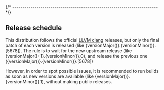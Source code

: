 

{/* ------------------------------------------------------------------------ */}

## Release schedule

This distribution follows the official
[LLVM clang](https://github.com/llvm/llvm-project/releases/) releases,
but only the final patch of each version is released
(like {versionMajor()}.{versionMinor()}.[5678]).
The rule is to wait for the new upstream release
(like {versionMajor()+1}.{versionMinor()}.0), and
release the previous one ({versionMajor()}.{versionMinor()}.[5678])

However, in order to spot possible issues, it is recommended to run
builds as soon as new versions are available
(like {versionMajor()}.{versionMinor()}.1),
without making public releases.
